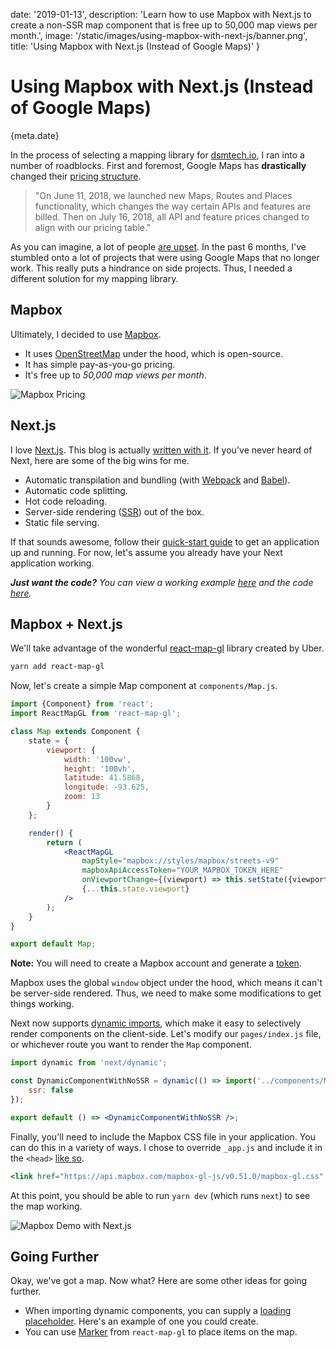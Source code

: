 
date: '2019-01-13',
description: 'Learn how to use Mapbox with Next.js to create a non-SSR map component that is free up to 50,000 map views per month.',
image: '/static/images/using-mapbox-with-next-js/banner.png',
title: 'Using Mapbox with Next.js (Instead of Google Maps)'
}


# Using Mapbox with Next.js (Instead of Google Maps)

<Date>{meta.date}</Date>

In the process of selecting a mapping library for [dsmtech.io](https://dsmtech.io), I ran into a
number of roadblocks. First and foremost, Google Maps has **drastically** changed their [pricing structure](https://cloud.google.com/maps-platform/user-guide/pricing-changes/).

> "On June 11, 2018, we launched new Maps, Routes and Places functionality, which changes the way certain APIs and features are billed. Then on July 16, 2018, all API and feature prices changed to align with our pricing table."

As you can imagine, a lot of people [are upset](http://geoawesomeness.com/developers-up-in-arms-over-google-maps-api-insane-price-hike/). In the past 6 months, I've stumbled onto a lot of projects that were
using Google Maps that no longer work. This really puts a hindrance on side projects. Thus, I needed a different solution for my mapping library.

## Mapbox

Ultimately, I decided to use [Mapbox](https://www.mapbox.com/).

-   It uses [OpenStreetMap](https://www.openstreetmap.org/) under the hood, which is <Link slug="blog/why-i-create-open-source-software" title="Why I Create Open-Source Software" >open-source</Link>.
-   It has simple pay-as-you-go pricing.
-   It's free up to _50,000 map views per month_.

![Mapbox Pricing](/static/images/using-mapbox-with-next-js/mapbox-pricing.png)

## Next.js

I love [Next.js](https://nextjs.org/). This blog is actually [written with it](https://github.com/leerob/leerob.io). If you've never
heard of Next, here are some of the big wins for me.

-   Automatic transpilation and bundling (with [Webpack](https://webpack.js.org/) and [Babel](https://babeljs.io/)).
-   Automatic code splitting.
-   Hot code reloading.
-   Server-side rendering ([SSR](https://medium.com/@benjburkholder/javascript-seo-server-side-rendering-vs-client-side-rendering-bc06b8ca2383)) out of the box.
-   Static file serving.

If that sounds awesome, follow their [quick-start guide](https://nextjs.org/docs/) to get an application up and running.
For now, let's assume you already have your Next application working.

_**Just want the code?** You can view a working example [here](https://next-mapbox-demo.now.sh) and the code [here](https://github.com/leerob/next-mapbox-demo)._

## Mapbox + Next.js

We'll take advantage of the wonderful [react-map-gl](https://uber.github.io/react-map-gl/#/) library created by Uber.

```bash
yarn add react-map-gl
```

Now, let's create a simple Map component at `components/Map.js`.

```jsx
import {Component} from 'react';
import ReactMapGL from 'react-map-gl';

class Map extends Component {
    state = {
        viewport: {
            width: '100vw',
            height: '100vh',
            latitude: 41.5868,
            longitude: -93.625,
            zoom: 13
        }
    };

    render() {
        return (
            <ReactMapGL
                mapStyle="mapbox://styles/mapbox/streets-v9"
                mapboxApiAccessToken="YOUR_MAPBOX_TOKEN_HERE"
                onViewportChange={(viewport) => this.setState({viewport})}
                {...this.state.viewport}
            />
        );
    }
}

export default Map;
```

**Note:** You will need to create a Mapbox account and generate a [token](https://github.com/uber/react-map-gl#about-mapbox-tokens).

Mapbox uses the global `window` object under the hood, which means it can't be server-side rendered. Thus, we need to make some modifications to get things working.

Next now supports [dynamic imports](https://nextjs.org/docs/#dynamic-import), which make it easy to selectively render components
on the client-side. Let's modify our `pages/index.js` file, or whichever route you want to render the `Map` component.

```jsx
import dynamic from 'next/dynamic';

const DynamicComponentWithNoSSR = dynamic(() => import('../components/Map'), {
    ssr: false
});

export default () => <DynamicComponentWithNoSSR />;
```

Finally, you'll need to include the Mapbox CSS file in your application. You can do this in a variety of ways.
I chose to override `_app.js` and include it in the `<head>` [like so](https://github.com/leerob/next-mapbox-demo/blob/master/pages/_app.js#L29).

```jsx
<link href="https://api.mapbox.com/mapbox-gl-js/v0.51.0/mapbox-gl.css" rel="stylesheet" />
```

At this point, you should be able to run `yarn dev` (which runs `next`) to see the map working.

![Mapbox Demo with Next.js](/static/images/using-mapbox-with-next-js/map.png)

## Going Further

Okay, we've got a map. Now what? Here are some other ideas for going further.

-   When importing dynamic components, you can supply a [loading placeholder](https://nextjs.org/docs/#2-with-custom-loading-component). <Link slug="blog/loading-placeholder-with-sass" title="Creating a Loading Placeholder with Sass" >Here's an example</Link> of one you could create.
-   You can use [Marker](https://uber.github.io/react-map-gl/#/Documentation/api-reference/marker) from `react-map-gl` to place items on the map.
